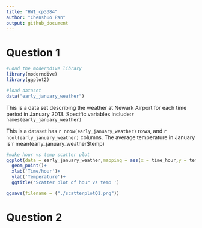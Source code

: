 ```yaml
---
title: "HW1_cp3384"
author: "Chenshuo Pan"
output: github_document
---
```


# Question 1

```r
#Load the moderndive library
library(moderndive)
library(ggplot2)
```


```r
#load dataset
data("early_january_weather")
```
This is a data set describing the weather at Newark Airport for each time period in January 2013. Specific variables include:`r names(early_january_weather) `

This is a dataset has `r nrow(early_january_weather) ` rows, and `r ncol(early_january_weather) ` columns. The average temperature in January is`r mean(early_january_weather$temp) 


```r
#make hour vs temp scatter plot
ggplot(data = early_january_weather,mapping = aes(x = time_hour,y = temp,color = humid))+
  geom_point()+
  xlab('Time/hour')+
  ylab('Temperature')+
  ggtitle('Scatter plot of hour vs temp ')

```

```r
ggsave(filename = ("./scatterplotQ1.png"))
```

# Question 2















